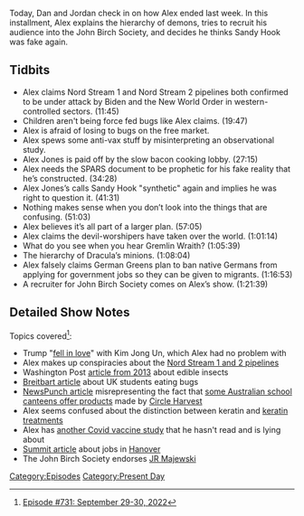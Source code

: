 {{DEFAULTSORT:
    #_EPISODE_0731:September 29-30, 2022
}}{{Episode
    | title             = September 29-30, 2022
    | caption           = [https://knowledgefight.libsyn.com/731-september-29-30-2022 Listen to this episode on Libsyn]
    | episodeNumber     = 731
    | length            = 01:37:28
    | airDate           = October 3, 2022
    | coverageStartDate = September 29, 2022
    | coverageEndDate   = September 30, 2022
    | episodeType       = [[:Category:Present Day|Present Day]]
    | previousEpisode   = [[730: August 12, 2003]]
    | nextEpisode       = [[732: Trial Press Conference]]
}}

{{Stub}}

Today, Dan and Jordan check in on how Alex ended last week.  In this installment, Alex explains the hierarchy of demons, tries to recruit his audience into the John Birch Society, and decides he thinks Sandy Hook was fake again.

==Tidbits==

* Alex claims Nord Stream 1 and Nord Stream 2 pipelines both confirmed to be under attack by Biden and the New World Order in western-controlled sectors. (11:45)
* Children aren't being force fed bugs like Alex claims. (19:47)
* Alex is afraid of losing to bugs on the free market.
* Alex spews some anti-vax stuff by misinterpreting an observational study.
* Alex Jones is paid off by the slow bacon cooking lobby. (27:15)
* Alex needs the SPARS document to be prophetic for his fake reality that he’s constructed. (34:28)
* Alex Jones’s calls Sandy Hook "synthetic" again and implies he was right to question it. (41:31)
* Nothing makes sense when you don’t look into the things that are confusing. (51:03)
* Alex believes it’s all part of a larger plan. (57:05)
* Alex claims the devil-worshipers have taken over the world. (1:01:14)
* What do you see when you hear Gremlin Wraith? (1:05:39)
* The hierarchy of Dracula’s minions. (1:08:04)
* Alex falsely claims German Greens plan to ban native Germans from applying for government jobs so they can be given to migrants. (1:16:53)
* A recruiter for John Birch Society comes on Alex’s show. (1:21:39)

==Detailed Show Notes==

Topics covered<ref>[https://knowledgefight.com/research/2022/10/2/episode-731-september-29-30-2022 Episode #731: September 29-30, 2022]</ref>:

*Trump "[https://thehill.com/blogs/ballot-box/409104-trump-kim-jong-un-and-i-fell-in-love/ fell in love]" with Kim Jong Un, which Alex had no problem with
*Alex makes up conspiracies about the [https://www.vox.com/world/2022/9/28/23376356/nord-stream-pipeline-russia-explosions-sabotage Nord Stream 1 and 2 pipelines]
*Washington Post [https://www.washingtonpost.com/news/answer-sheet/wp/2013/05/13/insects-a-new-nutritious-ingredient-for-school-lunches/ article from 2013] about edible insects
*[https://www.breitbart.com/europe/2022/05/31/eat-the-bugs-welsh-schoolchildren-fed-insects-encourage-sustainability/ Breitbart article] about UK students eating bugs
*[https://newspunch.com/wef-endorsed-bugs-and-insects-force-fed-to-children-in-1000-australian-schools/ NewsPunch article] misrepresenting the fact that [https://www.kidsnews.com.au/environment/insect-chips-could-be-just-the-cricket-for-the-planets-future/news-story/694409445fc2d4860718f86d35e4a0f5 some Australian school canteens offer products] made by [https://circleharvest.com.au/pages/school-programs Circle Harvest]
*Alex seems confused about the distinction between keratin and [https://www.center4research.org/whats-deal-keratin-treatments keratin treatments]
*Alex has [https://www.thelancet.com/journals/landia/article/PIIS2213-8587(22)00158-9/fulltext#%20 another Covid vaccine study] that he hasn't read and is lying about
*[https://summit.news/2022/09/23/germany-greens-plan-to-ban-native-germans-from-a-third-of-jobs-to-promote-diversity/ Summit article] about jobs in [https://www.citypopulation.de/en/germany/niedersachsen/region_hannover/03241001__hannover/ Hanover]
*The John Birch Society endorses [https://www.nytimes.com/2022/09/29/us/politics/jr-majewski-military-record.html JR Majewski]

[[Category:Episodes]]
[[Category:Present Day]]
